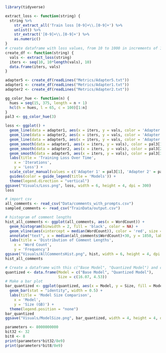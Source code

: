 ```r
library(tidyverse)
```

```r
extract_loss <- function(string) {
  string %>%
    str_extract_all('Train loss [0-9]+\\.[0-9]+') %>%
    unlist() %>%
    str_extract('[0-9]+\\.[0-9]+') %>%
    as.numeric()
}
# create dataframe with loss values, from 10 to 1000 in increments of 10
create_df <- function(string) {
  vals <- extract_loss(string)
  iters <- seq(10, 10*length(vals), 10)
  data.frame(iters, vals)
}
```

```r
adapter5 <- create_df(readLines("Metrics/Adapter5.txt"))
adapter1 <- create_df(readLines("Metrics/Adapter1.txt"))
adapter2 <- create_df(readLines("Metrics/Adapter2.txt"))
```

```r
gg_color_hue <- function(n) {
  hues = seq(15, 375, length = n + 1)
  hcl(h = hues, l = 65, c = 100)[1:n]
}
pal3 <- gg_color_hue(3)
```

```r
loss <- ggplot() +
  geom_line(data = adapter1, aes(x = iters, y = vals, color = 'Adapter 1')) +
  geom_line(data = adapter2, aes(x = iters, y = vals, color = 'Adapter 2')) +
  geom_line(data = adapter5, aes(x = iters, y = vals, color = 'Adapter 3')) +
  geom_smooth(data = adapter1, aes(x = iters, y = vals), color = pal3[1], se = FALSE, size = 0.2) +
  geom_smooth(data = adapter2, aes(x = iters, y = vals), color = pal3[2], se = FALSE, size = 0.2) +
  geom_smooth(data = adapter5, aes(x = iters, y = vals), color = pal3[3], se = FALSE, size = 0.2) +
  labs(title = 'Training Loss Over Time',
    x = 'Iterations',
    y = 'Loss') +
  scale_color_manual(values = c('Adapter 1' = pal3[1], 'Adapter 2' = pal3[2], 'Adapter 3' = pal3[3])) +
  guides(color = guide_legend(title = 'Models')) + 
  theme(legend.direction = "vertical")
ggsave("Visuals/Loss.png", loss, width = 6, height = 4, dpi = 300)
loss
```

```r
# import csv 
all_comments <- read_csv("Data/comments_with_prompts.csv")
sampled_comments <- read_csv("TrainData/output.csv")
```

```r
# histogram of comment lengths
hist_all_comments <- ggplot(all_comments, aes(x = WordCount)) +
  geom_histogram(binwidth = 2, fill = 'black', color = NA) +
  geom_vline(aes(xintercept = median(WordCount)), color = 'red', size = 1) +
  annotate("text", x = median(all_comments$WordCount)+30, y = 1850, label = paste0("Median: ", round(median(all_comments$WordCount), 2)), color = "red") +
  labs(title = 'Distribution of Comment Lengths',
    x = 'Word Count',
    y = 'Frequency')
ggsave("Visuals/AllCommentsHist.png", hist, width = 6, height = 4, dpi = 300)
hist_all_comments
```


```r
# Create a dataframe with this c("Base Model", "Quantized Model") and c(16.07, 4.53)
quantized <- data.frame(Model = c("Base Model", "Quantized Model"), 
                        Size = c(16.07, 4.53))
# Make a bar plot
bar_quantized <- ggplot(quantized, aes(x = Model, y = Size, fill = Model)) +
  geom_bar(stat = "identity", width = 0.5) +
  labs(title = 'Model Size Comparison',
    x = 'Model',
    y = 'Size (GB)') + 
  theme(legend.position = "none")
bar_quantized
ggsave("Visuals/ModelSize.png", bar_quantized, width = 4, height = 4, dpi = 300)
```


```r
parameters <- 8000000000
bit32 <- 32
bit8 <- 8
print(parameters*bit32/8e9)
print(parameters*bit8/8e9)
```